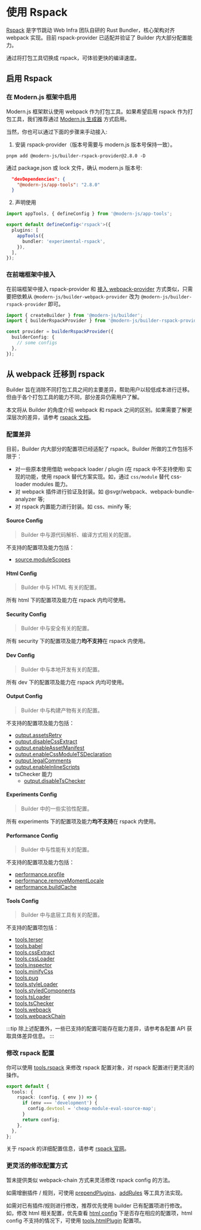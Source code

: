 # 使用 Rspack

[Rspack](https://www.rspack.org/) 是字节跳动 Web Infra 团队自研的 Rust Bundler，核心架构对齐 webpack 实现。目前 rspack-provider 已适配并验证了 Builder 内大部分配置能力。

通过将打包工具切换成 rspack，可体验更快的编译速度。

## 启用 Rspack

### 在 Modern.js 框架中启用

Modern.js 框架默认使用 webpack 作为打包工具。如果希望启用 rspack 作为打包工具，我们推荐通过 [Modern.js 生成器](https://modernjs.dev/guides/advanced-features/rspack-start.html#初始化-rspack-项目) 方式启用。

当然，你也可以通过下面的步骤来手动接入:

1. 安装 rspack-provider（版本号需要与 modern.js 版本号保持一致）。

```
pnpm add @modern-js/builder-rspack-provider@2.8.0 -D
```

通过 package.json 或 lock 文件，确认 modern.js 版本号:

```json title=package.json
  "devDependencies": {
    "@modern-js/app-tools": "2.8.0"
  }
```

2. 声明使用

```ts title=modern.config.ts
import appTools, { defineConfig } from '@modern-js/app-tools';

export default defineConfig<'rspack'>({
  plugins: [
    appTools({
      bundler: 'experimental-rspack',
    }),
  ],
});
```

### 在前端框架中接入

在前端框架中接入 rspack-provider 和 [接入 webpack-provider](/guide/quick-start.html#在前端框架中接入) 方式类似，只需要把依赖从 `@modern-js/builder-webpack-provider` 改为 `@modern-js/builder-rspack-provider` 即可。

```ts title=modern.config.ts
import { createBuilder } from '@modern-js/builder';
import { builderRspackProvider } from '@modern-js/builder-rspack-provider';

const provider = builderRspackProvider({
  builderConfig: {
    // some configs
  },
});
```

## 从 webpack 迁移到 rspack

Builder 旨在消除不同打包工具之间的主要差异，帮助用户以较低成本进行迁移。但由于各个打包工具的能力不同，部分差异仍需用户了解。

本文将从 Builder 的角度介绍 webpack 和 rspack 之间的区别。如果需要了解更深层次的差异，请参考 [rspack 文档](http://www.rspack.org/zh/guide/migrate-from-webpack.html)。

### 配置差异

目前，Builder 内大部分的配置项已经适配了 rspack。Builder 所做的工作包括不限于：

- 对一些原本使用借助 webpack loader / plugin (在 rspack 中不支持使用) 实现的功能，使用 rspack 替代方案实现。如，通过 `css/module` 替代 css-loader modules 能力。
- 对 webpack 插件进行验证及封装。如 @svgr/webpack、webpack-bundle-analyzer 等;
- 对 rspack 内置能力进行封装。如 css、minify 等;

#### Source Config

> Builder 中与源代码解析、编译方式相关的配置。

不支持的配置项及能力包括：

- [source.moduleScopes](/api/config-source.html#sourcemodulescopes)

#### Html Config

> Builder 中与 HTML 有关的配置。

所有 html 下的配置项及能力在 rspack 内均可使用。

#### Security Config

> Builder 中与安全有关的配置。

所有 security 下的配置项及能力**均不支持**在 rspack 内使用。

#### Dev Config

> Builder 中与本地开发有关的配置。

所有 dev 下的配置项及能力在 rspack 内均可使用。

#### Output Config

> Builder 中与构建产物有关的配置。

不支持的配置项及能力包括：

- [output.assetsRetry](/api/config-output.html#outputassetsretry)
- [output.disableCssExtract](/api/config-output.html#outputdisablecssextract)
- [output.enableAssetManifest](/api/config-output.html#outputenableassetmanifest)
- [output.enableCssModuleTSDeclaration](/api/config-output.html#outputenablecssmoduletsdeclaration)
- [output.legalComments](/api/config-output.html#outputlegalcomments)
- [output.enableInlineScripts](/api/config-output.html#outputenableinlinescripts)
- tsChecker 能力
  - [output.disableTsChecker](/api/config-output.html#outputdisabletschecker)

#### Experiments Config

> Builder 中的一些实验性配置。

所有 experiments 下的配置项及能力**均不支持**在 rspack 内使用。

#### Performance Config

> Builder 中与性能有关的配置。

不支持的配置项及能力包括：

- [performance.profile](/api/config-performance.html#performanceprofile)
- [performance.removeMomentLocale](/api/config-performance.html#performanceremovemomentlocale)
- [performance.buildCache](/api/config-performance.html#performancebuildcache)

#### Tools Config

> Builder 中与底层工具有关的配置。

不支持的配置项包括：

- [tools.terser](/api/config-tools.html#toolsterser)
- [tools.babel](/api/config-tools.html#toolsbabel)
- [tools.cssExtract](/api/config-tools.html#toolscssextract)
- [tools.cssLoader](/api/config-tools.html#toolscssloader)
- [tools.inspector](/api/config-tools.html#toolsinspector)
- [tools.minifyCss](/api/config-tools.html#toolsminifycss)
- [tools.pug](/api/config-tools.html#toolspug)
- [tools.styleLoader](/api/config-tools.html#toolsstyleloader)
- [tools.styledComponents](/api/config-tools.html#toolsstyledcomponents)
- [tools.tsLoader](/api/config-tools.html#toolstsloader)
- [tools.tsChecker](/api/config-tools.html#toolstschecker)
- [tools.webpack](/api/config-tools.html#toolswebpack)
- [tools.webpackChain](/api/config-tools.html#toolswebpackchain)

:::tip
除上述配置外，一些已支持的配置可能存在能力差异，请参考各配置 API 获取具体差异信息。
:::

### 修改 rspack 配置

你可以使用 [tools.rspack](/api/config-tools.html#toolsrspack) 来修改 rspack 配置对象，对 rspack 配置进行更灵活的操作。

```ts
export default {
  tools: {
    rspack: (config, { env }) => {
      if (env === 'development') {
        config.devtool = 'cheap-module-eval-source-map';
      }
      return config;
    },
  },
};
```

关于 rspack 的详细配置信息，请参考 [rspack 官网](https://rspack.org/)。

### 更灵活的修改配置方式

暂未提供类似 webpack-chain 方式来灵活修改 rspack config 的方法。

如需增删插件 / 规则，可使用 [prependPlugins](/api/config-tools.html#prependplugins)、[addRules](/api/config-tools.html#addrules) 等工具方法实现。

如需对已有插件/规则进行修改，推荐优先使用 builder 已有配置项进行修改。
如，修改 html 相关配置，优先查看 [html config](/api/config-html.html) 下是否存在相应的配置项，html config 不支持的情况下，可使用 [tools.htmlPlugin](/api/config-tools.html#toolshtmlplugin) 配置项。
